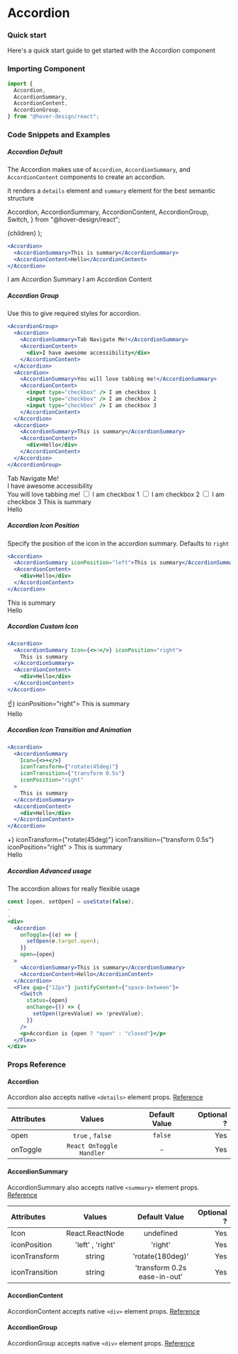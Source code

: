 # Accordion

### Quick start

Here's a quick start guide to get started with the Accordion component

### Importing Component

```jsx
import {
  Accordion,
  AccordionSummary,
  AccordionContent,
  AccordionGroup,
} from "@hover-design/react";
```

### Code Snippets and Examples

##### Accordion Default

The Accordion makes use of `Accordion`, `AccordionSummary`, and `AccordionContent` components to create an accordion.

It renders a `details` element and `summary` element for the best semantic structure


  Accordion,
  AccordionSummary,
  AccordionContent,
  AccordionGroup,
  Switch,
} from "@hover-design/react";


  <Accordion variant={variant}>{children}</Accordion>
);

```jsx
<Accordion>
  <AccordionSummary>This is summary</AccordionSummary>
  <AccordionContent>Hello</AccordionContent>
</Accordion>
```

<AccordionComponent>
  <AccordionSummary>I am Accordion Summary</AccordionSummary>
  <AccordionContent>I am Accordion Content</AccordionContent>
</AccordionComponent>

##### Accordion Group

Use this to give required styles for accordion.

```jsx
<AccordionGroup>
  <Accordion>
    <AccordionSummary>Tab Navigate Me!</AccordionSummary>
    <AccordionContent>
      <div>I have awesome accessibility</div>
    </AccordionContent>
  </Accordion>
  <Accordion>
    <AccordionSummary>You will love tabbing me!</AccordionSummary>
    <AccordionContent>
      <input type="checkbox" /> I am checkbox 1
      <input type="checkbox" /> I am checkbox 2
      <input type="checkbox" /> I am checkbox 3
    </AccordionContent>
  </Accordion>
  <Accordion>
    <AccordionSummary>This is summary</AccordionSummary>
    <AccordionContent>
      <div>Hello</div>
    </AccordionContent>
  </Accordion>
</AccordionGroup>
```

<AccordionGroup>
  <Accordion>
    <AccordionSummary>Tab Navigate Me!</AccordionSummary>
    <AccordionContent>
      <div>I have awesome accessibility</div>
    </AccordionContent>
  </Accordion>
  <Accordion>
    <AccordionSummary>You will love tabbing me!</AccordionSummary>
    <AccordionContent>
      <input type="checkbox" /> I am checkbox 1
      <input type="checkbox" /> I am checkbox 2
      <input type="checkbox" /> I am checkbox 3
    </AccordionContent>
  </Accordion>
  <Accordion>
    <AccordionSummary>This is summary</AccordionSummary>
    <AccordionContent>
      <div>Hello</div>
    </AccordionContent>
  </Accordion>
</AccordionGroup>

##### Accordion Icon Position

Specify the position of the icon in the accordion summary. Defaults to `right`

```jsx
<Accordion>
  <AccordionSummary iconPosition="left">This is summary</AccordionSummary>
  <AccordionContent>
    <div>Hello</div>
  </AccordionContent>
</Accordion>
```

<Accordion>
  <AccordionSummary iconPosition="left">This is summary</AccordionSummary>
  <AccordionContent>
    <div>Hello</div>
  </AccordionContent>
</Accordion>

##### Accordion Custom Icon

```jsx
<Accordion>
  <AccordionSummary Icon={<>☝️</>} iconPosition="right">
    This is summary
  </AccordionSummary>
  <AccordionContent>
    <div>Hello</div>
  </AccordionContent>
</Accordion>
```

<Accordion>
  <AccordionSummary Icon={<>☝️</>} iconPosition="right">
    This is summary
  </AccordionSummary>
  <AccordionContent>
    <div>Hello</div>
  </AccordionContent>
</Accordion>

##### Accordion Icon Transition and Animation

```jsx
<Accordion>
  <AccordionSummary
    Icon={<>+</>}
    iconTransform={"rotate(45deg)"}
    iconTransition={"transform 0.5s"}
    iconPosition="right"
  >
    This is summary
  </AccordionSummary>
  <AccordionContent>
    <div>Hello</div>
  </AccordionContent>
</Accordion>
```

<Accordion>
  <AccordionSummary
    Icon={<>+</>}
    iconTransform={"rotate(45deg)"}
    iconTransition={"transform 0.5s"}
    iconPosition="right"
  >
    This is summary
  </AccordionSummary>
  <AccordionContent>
    <div>Hello</div>
  </AccordionContent>
</Accordion>

##### Accordion Advanced usage

The accordion allows for really flexible usage

```jsx
const [open, setOpen] = useState(false);
.
.
<div>
  <Accordion
    onToggle={(e) => {
      setOpen(e.target.open);
    }}
    open={open}
  >
    <AccordionSummary>This is summary</AccordionSummary>
    <AccordionContent>Hello</AccordionContent>
  </Accordion>
  <Flex gap={"12px"} justifyContent={"space-between"}>
    <Switch
      status={open}
      onChange={() => {
        setOpen((prevValue) => !prevValue);
      }}
    />
    <p>Accordion is {open ? "open" : "closed"}</p>
  </Flex>
</div>
```

<AccordionAdvancedExample />

### Props Reference

#### Accordion

Accordion also accepts native `<details>` element props. [Reference](https://developer.mozilla.org/en-US/docs/Web/HTML/Element/details)

| Attributes |          Values          | Default Value | Optional ? |
| :--------- | :----------------------: | :-----------: | ---------: |
| open       |     `true` , `false`     |    `false`    |        Yes |
| onToggle   | `React OnToggle Handler` |       -       |        Yes |

#### AccordionSummary

AccordionSummary also accepts native `<summary>` element props. [Reference](https://developer.mozilla.org/en-US/docs/Web/HTML/Element/summary)

| Attributes     |      Values      |        Default Value         | Optional ? |
| :------------- | :--------------: | :--------------------------: | ---------: |
| Icon           | React.ReactNode  |          undefined           |        Yes |
| iconPosition   | 'left' , 'right' |           'right'            |        Yes |
| iconTransform  |      string      |       'rotate(180deg)'       |        Yes |
| iconTransition |      string      | 'transform 0.2s ease-in-out' |        Yes |

#### AccordionContent

AccordionContent accepts native `<div>` element props. [Reference](https://developer.mozilla.org/en-US/docs/Web/HTML/Element/div)

#### AccordionGroup

AccordionGroup accepts native `<div>` element props. [Reference](https://developer.mozilla.org/en-US/docs/Web/HTML/Element/div)
